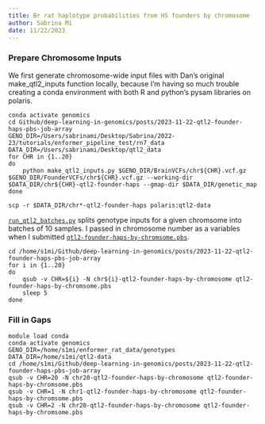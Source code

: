 ```yaml
---
title: Br rat haplotype probabilities from HS founders by chromosome
author: Sabrina Mi
date: 11/22/2023
---
```



### Prepare Chromosome Inputs

We first generate chromosome-wide input files with Dan's original make_qtl2_inputs function locally, because I'm having so much trouble creating a conda environment with both R and python's pysam libraries on polaris.

```
conda activate genomics
cd Github/deep-learning-in-genomics/posts/2023-11-22-qtl2-founder-haps-pbs-job-array
GENO_DIR=/Users/sabrinami/Desktop/Sabrina/2022-23/tutorials/enformer_pipeline_test/rn7_data
DATA_DIR=/Users/sabrinami/Desktop/qtl2_data
for CHR in {1..20}
do
    python make_qtl2_inputs.py $GENO_DIR/BrainVCFs/chr${CHR}.vcf.gz $GENO_DIR/FounderVCFs/chr${CHR}.vcf.gz --working-dir $DATA_DIR/chr${CHR}-qtl2-founder-haps --gmap-dir $DATA_DIR/genetic_map
done

scp -r $DATA_DIR/chr*-qtl2-founder-haps polaris:qtl2-data
```

[`run_qtl2_batches.py`](https://github.com/hakyimlab/sabrina-deep-learning-in-genomics/blob/main/posts/2023-11-22-qtl2-founder-haps-pbs-job-array/run_qtl2_batches.py) splits genotype inputs for a given chromsome into batches of 10 samples. I passed in chromosome number as a variables when I submitted [`qtl2-founder-haps-by-chromsome.pbs`](https://github.com/hakyimlab/sabrina-deep-learning-in-genomics/blob/main/posts/2023-11-22-qtl2-founder-haps-pbs-job-array/qtl2-founder-haps-by-chromsome.pbs).

```
cd /home/s1mi/Github/deep-learning-in-genomics/posts/2023-11-22-qtl2-founder-haps-pbs-job-array
for i in {1..20}
do
    qsub -v CHR=${i} -N chr${i}-qtl2-founder-haps-by-chromosome qtl2-founder-haps-by-chromsome.pbs
    sleep 5
done

```

### Fill in Gaps

```
module load conda
conda activate genomics
GENO_DIR=/home/s1mi/enformer_rat_data/genotypes
DATA_DIR=/home/s1mi/qtl2-data
cd /home/s1mi/Github/deep-learning-in-genomics/posts/2023-11-22-qtl2-founder-haps-pbs-job-array
qsub -v CHR=20 -N chr20-qtl2-founder-haps-by-chromosome qtl2-founder-haps-by-chromsome.pbs
qsub -v CHR=1 -N chr1-qtl2-founder-haps-by-chromosome qtl2-founder-haps-by-chromsome.pbs
qsub -v CHR=2 -N chr20-qtl2-founder-haps-by-chromosome qtl2-founder-haps-by-chromsome.pbs

```